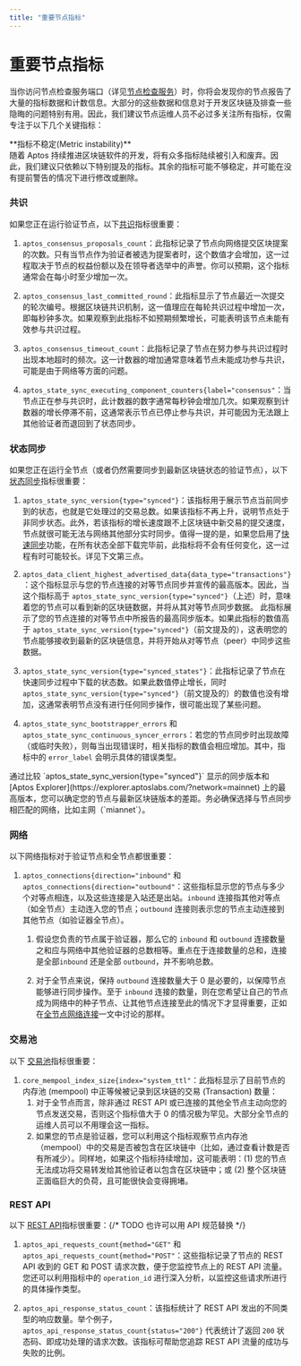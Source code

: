 ```yaml
---
title: "重要节点指标"
---
```



# 重要节点指标

当你访问节点检查服务端口（详见[节点检查服务](node-inspection-service.mdx)）时，你将会发现你的节点报告了大量的指标数据和计数信息。大部分的这些数据和信息对于开发区块链及排查一些隐晦的问题特别有用。因此，我们建议节点运维人员不必过多关注所有指标，仅需专注于以下几个关键指标：

<Callout type="info">
**指标不稳定(Metric instability)**<br />
随着 Aptos 持续推进区块链软件的开发，将有众多指标陆续被引入和废弃。因此，我们建议只依赖以下特别提及的指标。其余的指标可能不够稳定，并可能在没有提前警告的情况下进行修改或删除。
</Callout>

### 共识

如果您正在运行验证节点，以下[共识](../../blockchain/blockchain-deep-dive.mdx#consensus)指标很重要：

1. `aptos_consensus_proposals_count`：此指标记录了节点向网络提交区块提案的次数。只有当节点作为验证者被选为提案者时，这个数值才会增加，这一过程取决于节点的权益份额以及在领导者选举中的声誉。你可以预期，这个指标通常会在每小时至少增加一次。

2. `aptos_consensus_last_committed_round`：此指标显示了节点最近一次提交的轮次编号。根据区块链共识机制，这一值理应在每轮共识过程中增加一次，即每秒钟多次。如果观察到此指标不如预期频繁增长，可能表明该节点未能有效参与共识过程。

3. `aptos_consensus_timeout_count`：此指标记录了节点在努力参与共识过程时出现本地超时的频次。这一计数器的增加通常意味着节点未能成功参与共识，可能是由于网络等方面的问题。

4. `aptos_state_sync_executing_component_counters{label="consensus"`：当节点正在参与共识时，此计数器的数字通常每秒钟会增加几次。如果观察到计数器的增长停滞不前，这通常表示节点已停止参与共识，并可能因为无法跟上其他验证者而退回到了状态同步。

### 状态同步

如果您正在运行全节点（或者仍然需要同步到最新区块链状态的验证节点），以下 [状态同步](../configure/state-sync.mdx)指标很重要：

1. `aptos_state_sync_version{type="synced"}`：该指标用于展示节点当前同步到的状态，也就是它处理过的交易总数。如果该指标不再上升，说明节点处于非同步状态。此外，若该指标的增长速度跟不上区块链中新交易的提交速度，节点就很可能无法与网络其他部分实时同步。值得一提的是，如果您启用了[快速同步](../../nodes/configure/state-sync.mdx#fast-syncing)功能，在所有状态全部下载完毕前，此指标将不会有任何变化，这一过程有时可能较长。详见下文第三点。

2. `aptos_data_client_highest_advertised_data{data_type="transactions"}`：这个指标显示与您的节点连接的对等节点同步并宣传的最高版本。因此，当这个指标高于 `aptos_state_sync_version{type="synced"}`（上述）时，意味着您的节点可以看到新的区块链数据，并将从其对等节点同步数据。
   此指标展示了您的节点连接的对等节点中所报告的最高同步版本。如果此指标的数值高于 `aptos_state_sync_version{type="synced"}`（前文提及的），这表明您的节点能够接收到最新的区块链信息，并将开始从对等节点（peer）中同步这些数据。

3. `aptos_state_sync_version{type="synced_states"}`：此指标记录了节点在快速同步过程中下载的状态数。如果此数值停止增长，同时 `aptos_state_sync_version{type="synced"}`（前文提及的）的数值也没有增加，这通常表明节点没有进行任何同步操作，很可能出现了某些问题。

4. `aptos_state_sync_bootstrapper_errors` 和 `aptos_state_sync_continuous_syncer_errors`：若您的节点同步时出现故障（或临时失败），则每当出现错误时，相关指标的数值会相应增加。其中，指标中的 `error_label` 会明示具体的错误类型。

<Callout type="info">
通过比较 `aptos_state_sync_version{type="synced"}` 显示的同步版本和 [Aptos Explorer](https://explorer.aptoslabs.com/?network=mainnet) 上的最高版本，您可以确定您的节点与最新区块链版本的差距。务必确保选择与节点同步相匹配的网络，比如主网（`miannet`）。
</Callout>

### 网络

以下网络指标对于验证节点和全节点都很重要：

1. `aptos_connections{direction="inbound"` 和 `aptos_connections{direction="outbound"`：这些指标显示您的节点与多少个对等点相连，以及这些连接是入站还是出站。`inbound` 连接指其他对等点（如全节点）主动连入您的节点；`outbound` 连接则表示您的节点主动连接到其他节点（如验证器全节点）。

   1. 假设您负责的节点属于验证器，那么它的 `inbound` 和 `outbound` 连接数量之和应与网络中其他验证器的总数相等。重点在于连接数量的总和，连接是全部`inbound` 还是全部 `outbound`，并不影响总数。

   2. 对于全节点来说，保持 `outbound` 连接数量大于 0 是必要的，以保障节点能够进行同步操作。至于 `inbound` 连接的数量，则在您希望让自己的节点成为网络中的种子节点、让其他节点连接至此的情况下才显得重要，正如在[全节点网络连接](../../nodes/full-node/modify/fullnode-network-connections.mdx#allowing-pfn-connections)一文中讨论的那样。
   

### 交易池

以下 [交易池](../../blockchain/blockchain-deep-dive.mdx#mempool)指标很重要：

1. `core_mempool_index_size{index="system_ttl"`：此指标显示了目前节点的内存池 (mempool) 中正等候被记录到区块链的交易 (Transaction) 数量：
   1.    对于全节点而言，除非通过 REST API 或已连接的其他全节点主动向您的节点发送交易，否则这个指标值大于 0 的情况极为罕见。大部分全节点的运维人员可以不用理会这一指标。
   2. 如果您的节点是验证器，您可以利用这个指标观察节点内存池（mempool）中的交易是否被包含在区块链中（比如，通过查看计数是否有所减少）。同样地，如果这个指标持续增加，这可能表明：(1) 您的节点无法成功将交易转发给其他验证者以包含在区块链中；或 (2) 整个区块链正面临巨大的负荷，且可能很快会变得拥堵。

### REST API

以下 [REST API](../../../build/apis.mdx)指标很重要：{/* TODO 也许可以用 API 规范替换 */}

1. `aptos_api_requests_count{method="GET"` 和 `aptos_api_requests_count{method="POST"`：这些指标记录了节点的 REST API 收到的 GET 和 POST 请求次数，便于您监控节点上的 REST API 流量。您还可以利用指标中的 `operation_id` 进行深入分析，以监控这些请求所进行的具体操作类型。

2. `aptos_api_response_status_count`：该指标统计了 REST API 发出的不同类型的响应数量。举个例子，`aptos_api_response_status_count{status="200"}` 代表统计了返回 `200` 状态码、即成功处理的请求次数。该指标可帮助您追踪 REST API 流量的成功与失败的比例。
